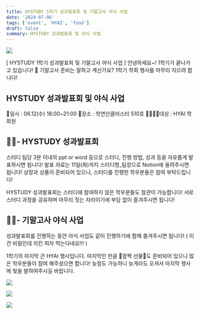 ```yaml
---
title: HYSTUDY 1학기 성과발표회 및 기말고사 야식 사업
date: '2024-07-06'
tags: ['event', 'HYAI', 'food']
draft: false
summary: HYSTUDY 성과발표회 및 야식 사업
---
```


![](/static/images/2024-1/성과발표/00.jpg)

[ HYSTUDY 1학기 성과발표회 및 기말고사 야식 사업 ]
안녕하세요~! 1학기가 끝나가고 있습니다! 🤩
기말고사 준비는 잘하고 계신가요? 1학기 학회 행사를 마무리 지으려 합니다! 

## HYSTUDY 성과발표회 및 야식 사업
📆일시 : 06.12(수) 18:00~21:00
🚩장소 : 학연산클러스터 510호
👨‍👩‍👧‍👦대상 : HYAI 학회원

## 👩‍🏫- HYSTUDY 성과발표회
스터디 팀당 3분 이내의 ppt or word 등으로 스터디, 진행 방법, 성과 등을 자유롭게 발표하시면 됩니다! 
발표 자료는 11일(화)까지 스터디명_팀장으로 Notion에 올려주시면 됩니다! 
상장과 상품이 준비되어 있으니, 스터디를 진행한 학우분들은 참여 부탁드립니다! 

HYSTUDY 성과발표회는 스터디에 참여하지 않은 학우분들도 참관이 가능합니다! 서로 스터디 과정을 공유하며 마무리 짓는 자리이기에 부담 없이 즐겨주시면 됩니다!

## 🧑‍🍳- 기말고사 야식 사업 
성과발표회를 진행하는 동안 야식 사업도 같이 진행하기에 함께 즐겨주시면 됩니다!
( 이건 비밀인데 치킨 피자 먹는다네요!!! )


1학기의 마지막 큰 HYAI 행사입니다. 마지막인 만큼 🎁깜짝 선물🎁도 준비되어 있으니 많은 학우분들이 참여 해주셨으면 합니다! 늦참도 가능하니 늦게라도 오셔서 마지막 행사에 빛을 발하여주시길 바랍니다.

![](/static/images/2024-1/성과발표/01.jpg)

![](/static/images/2024-1/성과발표/02.jpg)

![](/static/images/2024-1/성과발표/03.jpg)

